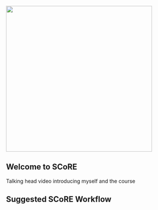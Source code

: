 
![](graphics/SCoRE_Logo.png){fig-alt="Hockey Net with SCoRE written over it" fig-align="center" width="400"}

## Welcome to SCoRE {.ch}

Talking head video introducing myself and the course

## Suggested SCoRE Workflow {.ch}


